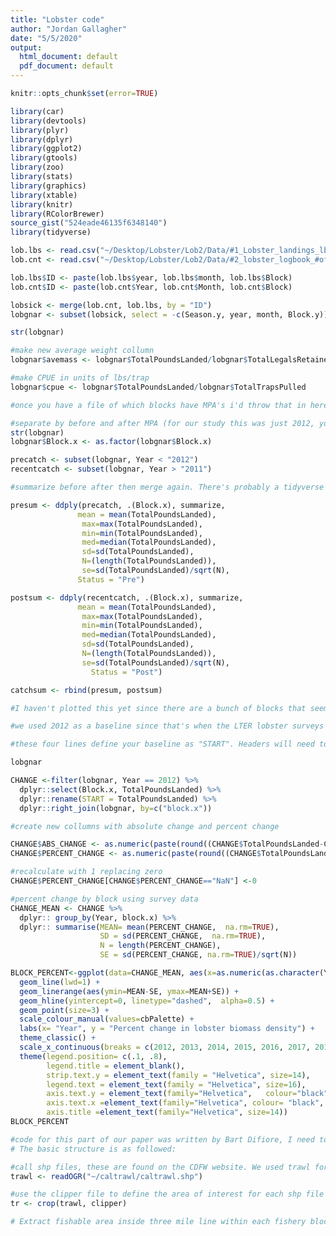 ```yaml
---
title: "Lobster code"
author: "Jordan Gallagher"
date: "5/5/2020"
output:
  html_document: default
  pdf_document: default
---
```


```r
knitr::opts_chunk$set(error=TRUE)
```

```r

library(car)
library(devtools)
library(plyr)
library(dplyr)
library(ggplot2)
library(gtools)
library(zoo)
library(stats)
library(graphics)
library(xtable)
library(knitr)
library(RColorBrewer)
source_gist("524eade46135f6348140")
library(tidyverse)

lob.lbs <- read.csv("~/Desktop/Lobster/Lob2/Data/#1_Lobster_landings_lbs_value_1998-2018.csv", header=T, sep = ",", na.strings="-1")
lob.cnt <- read.csv("~/Desktop/Lobster/Lob2/Data/#2_lobster_logbook_#oflobsters_1998-2018.csv", header=T, sep = ",", na.strings="-1")

```

```r

lob.lbs$ID <- paste(lob.lbs$year, lob.lbs$month, lob.lbs$Block)
lob.cnt$ID <- paste(lob.cnt$Year, lob.cnt$Month, lob.cnt$Block)

lobsick <- merge(lob.cnt, lob.lbs, by = "ID")
lobgnar <- subset(lobsick, select = -c(Season.y, year, month, Block.y))

str(lobgnar)

#make new average weight collumn
lobgnar$avemass <- lobgnar$TotalPoundsLanded/lobgnar$TotalLegalsRetained

#make CPUE in units of lbs/trap
lobgnar$cpue <- lobgnar$TotalPoundsLanded/lobgnar$TotalTrapsPulled

#once you have a file of which blocks have MPA's i'd throw that in here 
```

```r

#separate by before and after MPA (for our study this was just 2012, you may have multiple dates for all of the reserves in so cal so this may take more steps)
str(lobgnar)
lobgnar$Block.x <- as.factor(lobgnar$Block.x) 

precatch <- subset(lobgnar, Year < "2012")
recentcatch <- subset(lobgnar, Year > "2011")

#summarize before after then merge again. There's probably a tidyverse way to do this without subsetting

presum <- ddply(precatch, .(Block.x), summarize,
               mean = mean(TotalPoundsLanded),
                max=max(TotalPoundsLanded),   
                min=min(TotalPoundsLanded), 
                med=median(TotalPoundsLanded),
                sd=sd(TotalPoundsLanded),
                N=(length(TotalPoundsLanded)), 
                se=sd(TotalPoundsLanded)/sqrt(N),
               Status = "Pre")

postsum <- ddply(recentcatch, .(Block.x), summarize,
               mean = mean(TotalPoundsLanded),
                max=max(TotalPoundsLanded),   
                min=min(TotalPoundsLanded), 
                med=median(TotalPoundsLanded),
                sd=sd(TotalPoundsLanded),
                N=(length(TotalPoundsLanded)), 
                se=sd(TotalPoundsLanded)/sqrt(N),
                  Status = "Post")

catchsum <- rbind(presum, postsum)

#I haven't plotted this yet since there are a bunch of blocks that seem like the don't belong in the df. but just looking at the summarized before/after it seems like there are some blocks with a dramatic change. From here I would summarize by mpa status.

```

```r

#we used 2012 as a baseline since that's when the LTER lobster surveys started, for your dataset I would use some pre-mpa average as a baseline.

#these four lines define your baseline as "START". Headers will need to be changed for your dataset. This won't be that usefull until we can define blocks as either MPA or not

lobgnar

CHANGE <-filter(lobgnar, Year == 2012) %>% 
  dplyr::select(Block.x, TotalPoundsLanded) %>% 
  dplyr::rename(START = TotalPoundsLanded) %>% 
  dplyr::right_join(lobgnar, by=c("block.x"))

#create new collumns with absolute change and percent change

CHANGE$ABS_CHANGE <- as.numeric(paste(round((CHANGE$TotalPoundsLanded-CHANGE$START),digits=2),sep=""))
CHANGE$PERCENT_CHANGE <- as.numeric(paste(round((CHANGE$TotalPoundsLanded-CHANGE$START)/abs(CHANGE$START)*100,digits=1),sep=""))

#recalculate with 1 replacing zero
CHANGE$PERCENT_CHANGE[CHANGE$PERCENT_CHANGE=="NaN"] <-0

#percent change by block using survey data
CHANGE_MEAN <- CHANGE %>%
  dplyr:: group_by(Year, block.x) %>% 
  dplyr:: summarise(MEAN= mean(PERCENT_CHANGE,  na.rm=TRUE),
                    SD = sd(PERCENT_CHANGE,  na.rm=TRUE), 
                    N = length(PERCENT_CHANGE),
                    SE = sd(PERCENT_CHANGE, na.rm=TRUE)/sqrt(N))

BLOCK_PERCENT<-ggplot(data=CHANGE_MEAN, aes(x=as.numeric(as.character(YEAR)), y=MEAN, group=block.x, colour=block.x)) +
  geom_line(lwd=1) +
  geom_linerange(aes(ymin=MEAN-SE, ymax=MEAN+SE)) +
  geom_hline(yintercept=0, linetype="dashed",  alpha=0.5) +
  geom_point(size=3) +
  scale_colour_manual(values=cbPalette) + 
  labs(x= "Year", y = "Percent change in lobster biomass density") + 
  theme_classic() +
  scale_x_continuous(breaks = c(2012, 2013, 2014, 2015, 2016, 2017, 2018))+
  theme(legend.position= c(.1, .8),
        legend.title = element_blank(), 
        strip.text.y = element_text(family = "Helvetica", size=14), 
        legend.text = element_text(family = "Helvetica", size=16), 
        axis.text.y = element_text(family="Helvetica",   colour="black", size=12),
        axis.text.x =element_text(family="Helvetica", colour= "black", size=14),
        axis.title =element_text(family="Helvetica", size=14))
BLOCK_PERCENT

```

```r

#code for this part of our paper was written by Bart Difiore, I need to ask him before I share it.
# The basic structure is as followed:

#call shp files, these are found on the CDFW website. We used trawl for the fishing blocks, a layer for MPA's, a layer for the 3 mile offshore boundary and a clipper file of the study area
trawl <- readOGR("~/caltrawl/caltrawl.shp")

#use the clipper file to define the area of interest for each shp file
tr <- crop(trawl, clipper)

# Extract fishable area inside three mile line within each fishery blocks

```

